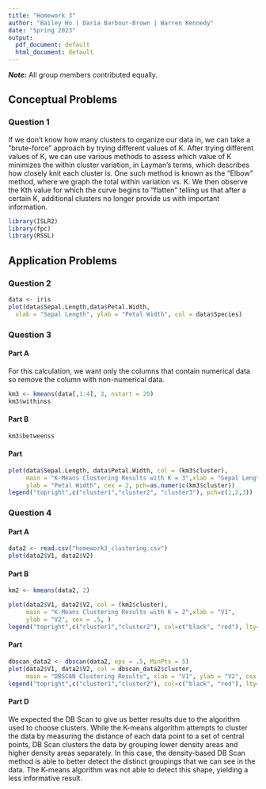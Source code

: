 ```yaml
---
title: "Homework 3"
author: "Bailey Ho | Daria Barbour-Brown | Warren Kennedy"
date: "Spring 2023"
output:
  pdf_document: default
  html_document: default
---
```


***Note:*** All group members contributed equally.

## Conceptual Problems

### Question 1

If we don't know how many clusters to organize our data in, we can take a "brute-force" approach by trying different values of K. After trying different values of K, we can use various methods to assess which value of K minimizes the within cluster variation, in Layman's terms, which describes how closely knit each cluster is. One such method is known as the "Elbow" method, where we graph the total within variation vs. K. We then observe the Kth value for which the curve begins to "flatten" telling us that after a certain K, additional clusters no longer provide us with important information.

```r
library(ISLR2)
library(fpc)
library(RSSL)
```

## Application Problems

### Question 2

```r
data <- iris
plot(data$Sepal.Length,data$Petal.Width,
  xlab = "Sepal Length", ylab = "Petal Width", col = data$Species)
```

### Question 3

#### Part A

For this calculation, we want only the columns that contain numerical data so remove the column with non-numerical data.

```r
km3 <- kmeans(data[,1:4], 3, nstart = 20)
km3$withinss
```

#### Part B

```r
km3$betweenss
```

#### Part

```r
plot(data$Sepal.Length, data$Petal.Width, col = (km3$cluster), 
     main = "K-Means Clustering Results with K = 3",xlab = "Sepal Length", 
     ylab = "Petal Width", cex = 2, pch=as.numeric(km3$cluster))
legend("topright",c("cluster1","cluster2", "cluster3"), pch=c(1,2,3))
```

### Question 4

#### Part A

```r
data2 <- read.csv("homework3_clustering.csv")
plot(data2$V1, data2$V2)
```

#### Part B

```r
km2 <- kmeans(data2, 2)
```

```r
plot(data2$V1, data2$V2, col = (km2$cluster), 
     main = "K-Means Clustering Results with K = 2",xlab = "V1", 
     ylab = "V2", cex = .5, )
legend("topright",c("cluster1","cluster2"), col=c("black", "red"), lty=1:1)
```

#### Part

```r
dbscan_data2 <- dbscan(data2, eps = .5, MinPts = 5)
plot(data2$V1, data2$V2, col = dbscan_data2$cluster, 
     main = "DBSCAN Clustering Results", xlab = "V1", ylab = "V2", cex = .5)
legend("topright",c("cluster1","cluster2"), col=c("black", "red"), lty=1:1)
```

#### Part D

We expected the DB Scan to give us better results due to the algorithm used to choose clusters. While the K-means algorithm attempts to cluster the data by measuring the distance of each data point to a set of central points, DB Scan clusters the data by grouping lower density areas and higher density areas separately. In this case, the density-based DB Scan method is able to better detect the distinct groupings that we can see in the data. The K-means algorithm was not able to detect this shape, yielding a less informative result.
